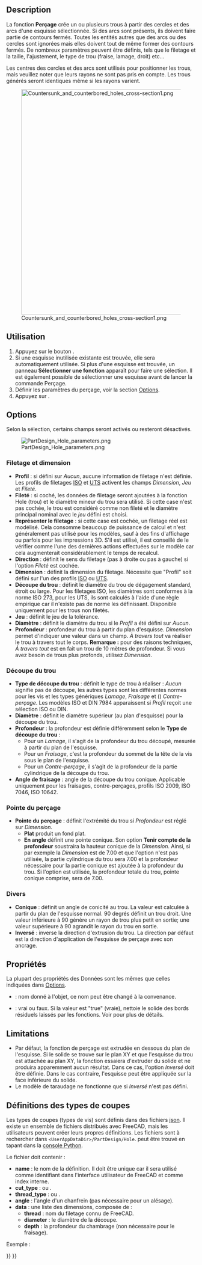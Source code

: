 <languages/>

{{Docnav/fr
|[[PartDesign_Pocket/fr|Cavité]]
|[[PartDesign_Groove/fr|Rainure]]
|[[PartDesign_Workbench/fr|Atelier PartDesign]]
|IconL=PartDesign_Pocket.svg
|IconR=PartDesign_Groove.svg
|IconC=Workbench_PartDesign.svg
}}

{{GuiCommand/fr
|Name=PartDesign Hole
|Name/fr=PartDesign Perçage
|MenuLocation=PartDesign → Créer une fonction soustractive → Perçage
|Workbenches=[[PartDesign_Workbench/fr|PartDesign]]
|Version=0.17
|SeeAlso=[[PartDesign_Pocket/fr|PartDesign Cavité]]
}}

==Description==

La fonction '''Perçage''' crée un ou plusieurs trous à partir des cercles et des arcs d'une esquisse sélectionnée. Si des arcs sont présents, ils doivent faire partie de contours fermés. Toutes les entités autres que des arcs ou des cercles sont ignorées mais elles doivent tout de même former des contours fermés. De nombreux paramètres peuvent être définis, tels que le filetage et la taille, l'ajustement, le type de trou (fraise, lamage, droit) etc...

Les centres des cercles et des arcs sont utilisés pour positionner les trous, mais veuillez noter que leurs rayons ne sont pas pris en compte. Les trous générés seront identiques même si les rayons varient.

[[File:Countersunk_and_counterbored_holes_cross-section1.png|600px]]

{{Caption|Coupe longitudinale d'un trou fraisé (à gauche) et d'un trou chambré (à droite).}}

<span id="Usage"></span>
==Utilisation==

# Appuyez sur le bouton {{Button|[[Image:PartDesign_Hole.svg|16px]] '''Perçage'''}}.
# Si une esquisse inutilisée existante est trouvée, elle sera automatiquement utilisée. Si plus d'une esquisse est trouvée, un panneau '''Sélectionner une fonction''' apparaît pour faire une sélection. Il est également possible de sélectionner une esquisse avant de lancer la commande Perçage.
# Définir les paramètres du perçage, voir la section [[#Options|Options]].
# Appuyez sur {{Button|OK}}.

==Options==

Selon la sélection, certains champs seront activés ou resteront désactivés.

[[File:PartDesign_Hole_parameters.png|frame|left]]

<span id="Threading_and_size"></span>
===Filetage et dimension===

<div class="mw-translate-fuzzy">
* '''Profil''' : si défini sur ''Aucun'', aucune information de filetage n'est définie. Les profils de filetages [https://fr.wikipedia.org/wiki/Filetage_m%C3%A9trique ISO] et [https://fr.wikipedia.org/wiki/Filetage_unifi%C3%A9 UTS] activent les champs ''Dimension'', ''Jeu'' et ''Fileté''.
* '''Fileté''' : si coché, les données de filetage seront ajoutées à la fonction Hole (trou) et le diamètre mineur du trou sera utilisé. Si cette case n'est pas cochée, le trou est considéré comme non fileté et le diamètre principal nominal avec le ''jeu'' défini est choisi.
* '''Représenter le filetage''' : si cette case est cochée, un filetage réel est modélisé. Cela consomme beaucoup de puissance de calcul et n'est généralement pas utilisé pour les modèles, sauf à des fins d'affichage ou parfois pour les impressions 3D. S'il est utilisé, il est conseillé de le vérifier comme l'une des dernières actions effectuées sur le modèle car cela augmenterait considérablement le temps de recalcul.
* '''Direction''' : définit le sens du filetage (pas à droite ou pas à gauche) si l'option ''Fileté'' est cochée.
* '''Dimension''' : définit la dimension du filetage. Nécessite que "Profil" soit défini sur l'un des profils [https://fr.wikipedia.org/wiki/Filetage_m%C3%A9trique ISO] ou [https://fr.wikipedia.org/wiki/Filetage_unifi%C3%A9 UTS].
* '''Découpe du trou''' : définit le diamètre du trou de dégagement standard, étroit ou large. Pour les filetages ISO, les diamètres sont conformes à la norme ISO 273, pour les UTS, ils sont calculés à l'aide d'une règle empirique car il n'existe pas de norme les définissant. Disponible uniquement pour les trous non filetés.
* '''Jeu''' : définit le jeu de la tolérance.
* '''Diamètre''' : définit le diamètre du trou si le ''Profil'' a été défini sur ''Aucun''.
* '''Profondeur ''' : profondeur du trou à partir du plan d'esquisse. ''Dimension'' permet d'indiquer une valeur dans un champ. ''À travers tout'' va réaliser le trou à travers tout le corps. '''Remarque :''' pour des raisons techniques, ''À travers tout'' est en fait un trou de 10 mètres de profondeur. Si vous avez besoin de trous plus profonds, utilisez ''Dimension''.
</div>

<span id="Hole_cut"></span>
===Découpe du trou===

* '''Type de découpe du trou''' : définit le type de trou à réaliser : ''Aucun'' signifie pas de découpe, les autres types sont les différentes normes pour les vis et les types génériques ''Lamage'', ''Fraisage'' et ({{Version/fr|0.21}}) ''Contre-perçage''. Les modèles ISO et DIN 7984 apparaissent si ''Profil'' reçoit une sélection ISO ou DIN.
* '''Diamètre''' : définit le diamètre supérieur (au plan d'esquisse) pour la découpe du trou.
* '''Profondeur''' : la profondeur est définie différemment selon le '''Type de découpe du trou''' :
** Pour un ''Lamage'', il s'agit de la profondeur du trou découpé, mesurée à partir du plan de l'esquisse.
** Pour un ''Fraisage'', c'est la profondeur du sommet de la tête de la vis sous le plan de l'esquisse.
** Pour un ''Contre-perçage'', il s'agit de la profondeur de la partie cylindrique de la découpe du trou.
* '''Angle de fraisage''' : angle de la découpe du trou conique. Applicable uniquement pour les fraisages, contre-perçages, profils ISO 2009, ISO 7046, ISO 10642.

<span id="Drill_point"></span>
===Pointe du perçage===

* '''Pointe du perçage''' : définit l'extrémité du trou si ''Profondeur'' est réglé sur ''Dimension''.
** '''Plat''' produit un fond plat.
** '''En angle''' définit une pointe conique. Son option '''Tenir compte de la profondeur''' soustraira la hauteur conique de la ''Dimension''. Ainsi, si par exemple la ''Dimension'' est de 7.00 et que l'option n'est pas utilisée, la partie cylindrique du trou sera 7.00 et la profondeur nécessaire pour la partie conique est ajoutée à la profondeur du trou. Si l'option est utilisée, la profondeur totale du trou, pointe conique comprise, sera de 7.00.

<span id="Misc"></span>
===Divers===

* '''Conique''' : définit un angle de conicité au trou. La valeur est calculée à partir du plan de l'esquisse normal. 90 degrés définit un trou droit. Une valeur inférieure à 90 génère un rayon de trou plus petit en sortie; une valeur supérieure à 90 agrandit le rayon du trou en sortie.
* '''Inversé''' : inverse la direction d'extrusion du trou. La direction par défaut est la direction d'application de l'esquisse de perçage avec son ancrage.

<span id="Properties"></span>
==Propriétés==

La plupart des propriétés des Données sont les mêmes que celles indiquées dans [[#Options|Options]].

* {{PropertyData|Label}} : nom donné à l'objet, ce nom peut être changé à la convenance.
* {{PropertyData|Refine}} : vrai ou faux. Si la valeur est "true" (vraie), nettoie le solide des bords résiduels laissés par les fonctions. Voir {{Button|[[Image:Part_RefineShape.svg|16px]] [[Part_RefineShape/fr|Part Affiner la forme]]}} pour plus de détails.

==Limitations==

* Par défaut, la fonction de perçage est extrudée en dessous du plan de l'esquisse. Si le solide se trouve sur le plan XY et que l'esquisse du trou est attachée au plan XY, la fonction essaiera d'extruder du solide et ne produira apparemment aucun résultat. Dans ce cas, l'option ''Inversé'' doit être définie. Dans le cas contraire, l'esquisse peut être appliquée sur la face inférieure du solide.
* Le modèle de taraudage ne fonctionne que si ''Inversé'' n'est pas défini.

<span id="Cut_Type_Definitions"></span>
==Définitions des types de coupes==

Les types de coupes (types de vis) sont définis dans des fichiers [https://fr.wikipedia.org/wiki/JavaScript_Object_Notation json]. Il existe un ensemble de fichiers distribués avec FreeCAD, mais les utilisateurs peuvent créer leurs propres définitions. Les fichiers sont à rechercher dans <code>&lt;UserAppDataDir&gt;/PartDesign/Hole</code>. {{incode|UserAppDataDir}} peut être trouvé en tapant {{incode|App.getUserAppDataDir()}} dans la [[Python_console/fr|console Python]].

Le fichier doit contenir :
* '''name''' : le nom de la définition. Il doit être unique car il sera utilisé comme identifiant dans l'interface utilisateur de FreeCAD et comme index interne.
* '''cut_type''' : {{incode|countersink}} ou {{incode|counterbore}}.
* '''thread_type''' : {{incode|metric}} ou {{incode|metricfine}}.
* '''angle''' : l'angle d'un chanfrein (pas nécessaire pour un alésage).
* '''data''' : une liste des dimensions, composée de :
** '''thread''' : nom du filetage connu de FreeCAD.
** '''diameter''' : le diamètre de la découpe.
** '''depth''' : la profondeur du chambrage (non nécessaire pour le fraisage).
Exemple :
{{Code|lang=json|code=
{
    "name": "DIN 7984",
    "cut_type": "counterbore",
    "thread_type": "metric",
    "data": [
        { "thread": "M2",   "diameter":  4.3, "depth":  1.6 },
        { "thread": "M2.5", "diameter":  5.0, "depth":  2.0 },
        …
    ]
}
}}


{{Docnav/fr
|[[PartDesign_Pocket/fr|Cavité]]
|[[PartDesign_Groove/fr|Rainure]]
|[[PartDesign_Workbench/fr|Atelier PartDesign]]
|IconL=PartDesign_Pocket.svg
|IconR=PartDesign_Groove.svg
|IconC=Workbench_PartDesign.svg
}}

{{PartDesign Tools navi{{#translation:}}}}
{{Userdocnavi{{#translation:}}}}